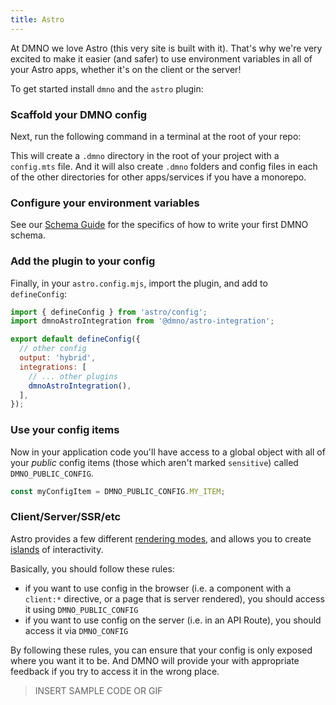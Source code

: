 ```yaml
--- 
title: Astro
---
```



At DMNO we love Astro (this very site is built with it). That's why we're very excited to make it easier (and safer) to use environment variables in all of your Astro apps, whether it's on the client or the server!

To get started install `dmno` and the `astro` plugin: 

<TabbedCode packageName="@dmno/astro-integration @dmno/config-engine" />

### Scaffold your DMNO config

Next, run the following command in a terminal at the root of your repo:

<TabbedCode command="dmno init" />

This will create a `.dmno` directory in the root of your project with a `config.mts` file. And it will also create `.dmno` folders and config files in each of the other directories for other apps/services if you have a monorepo.

### Configure your environment variables

See our [Schema Guide](/guides/schema) for the specifics of how to write your first DMNO schema.

### Add the plugin to your config

Finally, in your `astro.config.mjs`, import the plugin, and add to `defineConfig`: 

```js
import { defineConfig } from 'astro/config';
import dmnoAstroIntegration from '@dmno/astro-integration';

export default defineConfig({
  // other config
  output: 'hybrid',
  integrations: [
    // ... other plugins
    dmnoAstroIntegration(),
  ],
});
```

### Use your config items

Now in your application code you'll have access to a global object with all of your _public_ config items (those which aren't marked `sensitive`) called `DMNO_PUBLIC_CONFIG`. 

```js
const myConfigItem = DMNO_PUBLIC_CONFIG.MY_ITEM;
```

### Client/Server/SSR/etc 

Astro provides a few different [rendering modes](https://docs.astro.build/en/basics/rendering-modes/), and allows you to create [islands](https://docs.astro.build/concepts/islands/) of interactivity. 

Basically, you should follow these rules: 

- if you want to use config in the browser (i.e. a component with a `client:*` directive, or a page that is server rendered), you should access it using `DMNO_PUBLIC_CONFIG`
- if you want to use config on the server (i.e. in an API Route), you should access it via `DMNO_CONFIG`

By following these rules, you can ensure that your config is only exposed where you want it to be. And DMNO will provide your with appropriate feedback if you try to access it in the wrong place.

> INSERT SAMPLE CODE OR GIF
